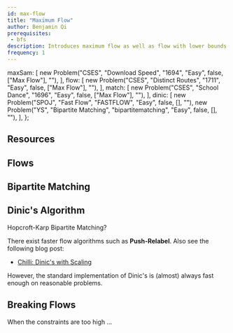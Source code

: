 ```yaml
---
id: max-flow
title: "Maximum Flow"
author: Benjamin Qi
prerequisites: 
 - bfs
description: Introduces maximum flow as well as flow with lower bounds.
frequency: 1
---
```



  maxSam: [
    new Problem("CSES", "Download Speed", "1694", "Easy", false, ["Max Flow"], ""),
  ],
  flow: [
    new Problem("CSES", "Distinct Routes", "1711", "Easy", false, ["Max Flow"], ""),
  ],
  match: [
    new Problem("CSES", "School Dance", "1696", "Easy", false, ["Max Flow"], ""),
  ],
  dinic: [
    new Problem("SPOJ", "Fast Flow", "FASTFLOW", "Easy", false, [], ""),
    new Problem("YS", "Bipartite Matching", "bipartitematching", "Easy", false, [], ""),
  ],
};

<Problems problems={problems.maxSam} />

## Resources

<Resources>
  <Resource source="CPC" title="10 - Network Flow" url="10_graphs_3_network_flow"> </Resource>
  <Resource source="CPH" title="20 - Flows & Cuts"> </Resource>
</Resources>

## Flows

<Problems problems={problems.flow} />

## Bipartite Matching

<Problems problems={problems.match} />

## Dinic's Algorithm

<Problems problems={problems.dinic} />

Hopcroft-Karp Bipartite Matching?

<Optional title="Faster Flow">

There exist faster flow algorithms such as **Push-Relabel**. Also see the following blog post:

 - [Chilli: Dinic's with Scaling](https://codeforces.com/blog/entry/66006)

However, the standard implementation of Dinic's is (almost) always fast enough on reasonable problems.

</Optional>

## Breaking Flows

When the constraints are too high ...

<Resources>
  <Resource source="CF" url="https://codeforces.com/blog/entry/80627" title="maroonrk - TL Issue on CF 659 Div 1 F" starred> </Resource>
  <Resource source="CF" url="https://codeforces.com/blog/entry/52714?#comment-668566" title="Actual Complexity of Max Flow?" starred> </Resource>
</Resources>